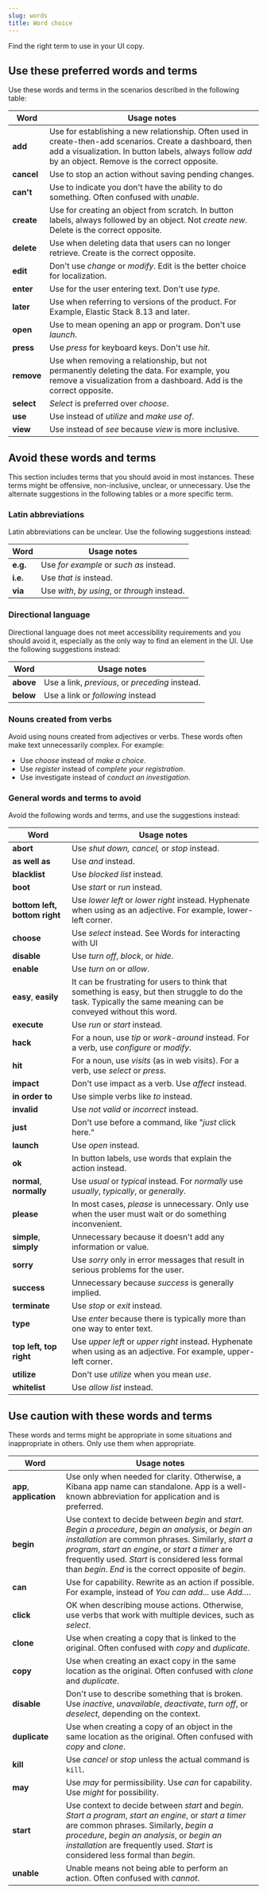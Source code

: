 ```yaml
---
slug: words
title: Word choice
---
```


Find the right term to use in your UI copy.

## Use these preferred words and terms

Use these words and terms in the scenarios described in the following table:

| Word | Usage notes |
| ------- | ------------ |
| **add** | Use for establishing a new relationship.  Often used in create-then-add scenarios. Create a dashboard, then add a visualization. In button labels, always follow _add_ by an object. Remove is the correct opposite. |
| **cancel** | Use to stop an action without saving pending changes. |
| **can't** | Use to indicate you don't have the ability to do something.  Often confused with _unable_. |
| **create** | Use for creating an object from scratch. In button labels, always followed by an object.  Not _create new_.  Delete is the correct opposite. |
| **delete** | Use when deleting data that users can no longer retrieve.  Create is the correct opposite. |
| **edit** | Don't use _change_ or _modify_. Edit is the better choice for localization. |
| **enter** | Use for the user entering text. Don't use _type_. |
| **later** | Use when referring to versions of the product. For Example, Elastic Stack 8.13 and later.
| **open** | Use to mean opening an app or program. Don't use _launch_.  |
| **press** | Use _press_ for keyboard keys. Don't use _hit_.
| **remove** | Use when removing a relationship, but not permanently deleting the data. For example, you remove a visualization from a dashboard. Add is the correct opposite. |
| **select** | _Select_ is preferred over _choose_. |
| **use**| Use instead of _utilize_ and _make use of_. |
| **view** | Use instead of _see_ because _view_ is more inclusive. |

## Avoid these words and terms

This section includes terms that you should avoid in most instances. These terms might be offensive, non-inclusive, unclear, or unnecessary.
Use the alternate suggestions in the following tables or a more specific term.

### Latin abbreviations

Latin abbreviations can be unclear.
Use the following suggestions instead:

| Word | Usage notes |
| ------- | ------------ |
| **e.g.** | Use _for example_ or _such as_ instead. |
| **i.e.** | Use _that is_ instead.|
| **via** | Use _with_, _by using_, or _through_ instead. |

### Directional language

Directional language does not meet accessibility requirements and you should avoid it, especially as the only way to find an element in the UI.
Use the following suggestions instead:

| Word | Usage notes |
| ------- | ------------ |
| **above** | Use a link, _previous_, or _preceding_ instead. |
| **below** | Use a link or _following_ instead|

### Nouns created from verbs

Avoid using nouns created from adjectives or verbs.
These words often make text unnecessarily complex.
For example:

- Use _choose_ instead of _make a choice_.
- Use _register_ instead of _complete your registration_.
- Use investigate instead of _conduct an investigation_.

### General words and terms to avoid

Avoid the following words and terms, and use the suggestions instead:

| Word | Usage notes |
| ------- | ------------ |
| **abort** |  Use _shut down,_ _cancel,_ or _stop_ instead. |
| **as well as** | Use _and_ instead. |
| **blacklist** | Use _blocked list_ instead. |
| **boot** | Use _start_ or _run_ instead. |
| **bottom left, bottom right** | Use _lower left_ or _lower right_ instead. Hyphenate when using as an adjective. For example, lower-left corner. |
| **choose** |  Use _select_ instead. See Words for interacting with UI|
| **disable** | Use _turn off_, _block_, or _hide_. |
| **enable** | Use _turn on_ or _allow_. |
| **easy**, **easily** | It can be frustrating for users to think that something is easy, but then struggle to do the task. Typically the same meaning can be conveyed without this word.|
| **execute** | Use _run_ or _start_ instead.|
| **hack** | For a noun, use _tip_ or _work-around_ instead. For a verb, use _configure_ or _modify_. |
| **hit** | For a noun, use _visits_ (as in web visits). For a verb, use _select_ or _press_.|
| **impact** | Don't use impact as a verb. Use _affect_ instead. |
| **in order to** | Use simple verbs like _to_ instead. |
| **invalid** | Use _not valid_ or _incorrect_ instead. |
| **just** | Don't use before a command, like "_just_ click here."
| **launch** | Use _open_ instead.  |
| **ok** | In button labels, use words that explain the action instead. |
| **normal**, **normally** | Use _usual_ or _typical_ instead. For _normally_ use _usually_, _typically_, or _generally_.
| **please** | In most cases, _please_ is unnecessary. Only use when the user must wait or do something inconvenient. |
| **simple**, **simply** | Unnecessary because it doesn't add any information or value.|
| **sorry** | Use _sorry_ only in error messages that result in serious problems for the user. |
| **success** | Unnecessary because _success_ is generally implied.  |
| **terminate** | Use _stop_ or _exit_ instead.|
| **type** | Use _enter_ because there is typically more than one way to enter text. |
| **top left, top right**| Use _upper left_ or _upper right_ instead. Hyphenate when using as an adjective. For example, upper-left corner. |
| **utilize** | Don't use _utilize_ when you mean _use_. |
| **whitelist** | Use _allow list_ instead. |

## Use caution with these words and terms

These words and terms might be appropriate in some situations and inappropriate in others.
Only use them when appropriate.

| Word | Usage notes |
| ------- | ------------ |
| **app**, **application**| Use only when needed for clarity. Otherwise, a Kibana app name can standalone. App is a well-known abbreviation for application and is preferred. |
| **begin** | Use context to decide between _begin_ and _start_. _Begin a procedure_, _begin an analysis_, or _begin an installation_ are common phrases. Similarly, _start a program_, _start an engine_, or _start a timer_ are frequently used. _Start_ is considered less formal than _begin_. _End_ is the correct opposite of _begin_.|
| **can** | Use for capability. Rewrite as an action if possible. For example, instead of _You can add..._ use _Add..._. |
| **click** | OK when describing mouse actions. Otherwise, use verbs that work with multiple devices, such as _select_.   |
| **clone** | Use when creating a copy that is linked to the original. Often confused with _copy_ and _duplicate_. |
| **copy** | Use when creating an exact copy in the same location as the original. Often confused with _clone_ and _duplicate_. |
| **disable** | Don't use to describe something that is broken. Use _inactive_, _unavailable_, _deactivate_, _turn off_, or _deselect_, depending on the context.|
| **duplicate** | Use when creating a copy of an object in the same location as the original.  Often confused with _copy_ and _clone_.  |
| **kill** | Use _cancel_ or _stop_ unless the actual command is `kill`. |
| **may** | Use _may_ for permissibility. Use _can_ for capability. Use _might_ for possibility.  |
| **start** | Use context to decide between _start_ and _begin_. _Start a program_, _start an engine_, or _start a timer_ are common phrases. Similarly, _begin a procedure_, _begin an analysis_, or _begin an installation_ are frequently used. _Start_ is considered less formal than _begin_.|
| **unable** | Unable means not being able to perform an action. Often confused with _cannot_.  |